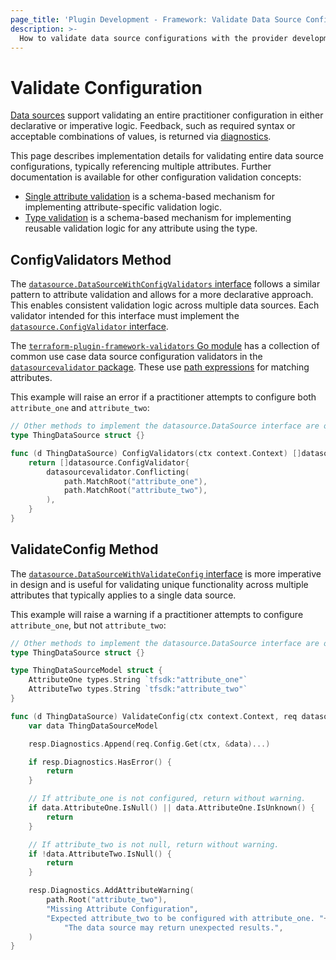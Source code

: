 ```yaml
---
page_title: 'Plugin Development - Framework: Validate Data Source Configurations'
description: >-
  How to validate data source configurations with the provider development framework.
---
```


# Validate Configuration

[Data sources](/plugin/framework/data-sources) support validating an entire practitioner configuration in either declarative or imperative logic. Feedback, such as required syntax or acceptable combinations of values, is returned via [diagnostics](/plugin/framework/diagnostics).

This page describes implementation details for validating entire data source configurations, typically referencing multiple attributes. Further documentation is available for other configuration validation concepts:

- [Single attribute validation](/plugin/framework/validation#attribute-validation) is a schema-based mechanism for implementing attribute-specific validation logic.
- [Type validation](/plugin/framework/validation#type-validation) is a schema-based mechanism for implementing reusable validation logic for any attribute using the type.

## ConfigValidators Method

The [`datasource.DataSourceWithConfigValidators` interface](https://pkg.go.dev/github.com/hashicorp/terraform-plugin-framework/datasource#DataSourceWithConfigValidators) follows a similar pattern to attribute validation and allows for a more declarative approach. This enables consistent validation logic across multiple data sources. Each validator intended for this interface must implement the [`datasource.ConfigValidator` interface](https://pkg.go.dev/github.com/hashicorp/terraform-plugin-framework/datasource#ConfigValidator).

The [`terraform-plugin-framework-validators` Go module](https://pkg.go.dev/github.com/hashicorp/terraform-plugin-framework-validators) has a collection of common use case data source configuration validators in the [`datasourcevalidator` package](https://pkg.go.dev/github.com/hashicorp/terraform-plugin-framework-validators/datasourcevalidator). These use [path expressions](/plugin/framework/path-expressions) for matching attributes.

This example will raise an error if a practitioner attempts to configure both `attribute_one` and `attribute_two`:

```go
// Other methods to implement the datasource.DataSource interface are omitted for brevity
type ThingDataSource struct {}

func (d ThingDataSource) ConfigValidators(ctx context.Context) []datasource.ConfigValidator {
    return []datasource.ConfigValidator{
        datasourcevalidator.Conflicting(
            path.MatchRoot("attribute_one"),
            path.MatchRoot("attribute_two"),
        ),
    }
}
```

## ValidateConfig Method

The [`datasource.DataSourceWithValidateConfig` interface](https://pkg.go.dev/github.com/hashicorp/terraform-plugin-framework/datasource#DataSourceWithValidateConfig) is more imperative in design and is useful for validating unique functionality across multiple attributes that typically applies to a single data source.

This example will raise a warning if a practitioner attempts to configure `attribute_one`, but not `attribute_two`:

```go
// Other methods to implement the datasource.DataSource interface are omitted for brevity
type ThingDataSource struct {}

type ThingDataSourceModel struct {
    AttributeOne types.String `tfsdk:"attribute_one"`
    AttributeTwo types.String `tfsdk:"attribute_two"`
}

func (d ThingDataSource) ValidateConfig(ctx context.Context, req datasource.ValidateConfigRequest, resp *datasource.ValidateConfigResponse) {
    var data ThingDataSourceModel

    resp.Diagnostics.Append(req.Config.Get(ctx, &data)...)

    if resp.Diagnostics.HasError() {
        return
    }

    // If attribute_one is not configured, return without warning.
    if data.AttributeOne.IsNull() || data.AttributeOne.IsUnknown() {
        return
    }

    // If attribute_two is not null, return without warning.
    if !data.AttributeTwo.IsNull() {
        return
    }

    resp.Diagnostics.AddAttributeWarning(
        path.Root("attribute_two"),
        "Missing Attribute Configuration",
        "Expected attribute_two to be configured with attribute_one. "+
            "The data source may return unexpected results.",
    )
}
```